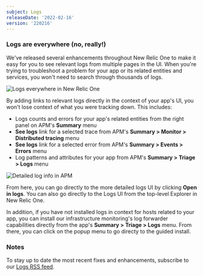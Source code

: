 ```yaml
---
subject: Logs
releaseDate: '2022-02-16'
version: '220216'
---
```


### Logs are everywhere (no, really!)

We've released several enhancements throughout New Relic One to make it easy for you to see relevant logs from multiple pages in the UI. When you're trying to troubleshoot a problem for your app or its related entities and services, you won't need to search through thousands of logs.

<img
  title="Logs everywhere in New Relic One"
  alt="Logs everywhere in New Relic One"
  src="/images/logs-rn0222.webp"
/>

By adding links to relevant logs directly in the context of your app's UI, you won't lose context of what you were tracking down.  This includes:

* Logs counts and errors for your app's related entities from the right panel on APM's **Summary** menu
* **See logs** link for a selected trace from APM's **Summary > Monitor > Distributed tracing** menu
* **See logs** link for a selected error from APM's **Summary > Events > Errors** menu
* Log patterns and attributes for your app from APM's **Summary > Triage > Logs** menu

<img
  title="Detailed log info in APM"
  alt="Detailed log info in APM"
  src="/images/logs-rn-triage.webp"
/>

From here, you can go directly to the more detailed logs UI by clicking **Open in logs**. You can also go directly  to the Logs UI from the top-level Explorer in New Relic One.

In addition, if you have not installed logs in context for hosts related to your app, you can install our infrastructure monitoring's log forwarder capabilities directly from the app's **Summary > Triage > Logs** menu. From there, you can click on the popup menu to go directy to the guided install.

### Notes

To stay up to date the most recent fixes and enhancements, subscribe to our [Logs RSS feed](/docs/release-notes/logs-release-notes/).
